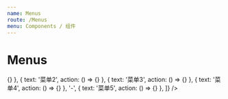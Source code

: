 ```yaml
---
name: Menus
route: /Menus
menu: Components / 组件
---
```



# Menus

<Props of={Menus} />

<Playground className="bg_default">
  <Menus data={[
    {
      text: '菜单1',
      icon: 'check',
      action: () => {}
    },
    {
      text: '菜单2',
      action: () => {}
    },
    {
      text: '菜单3',
      action: () => {}
    },
    {
      text: '菜单4',
      action: () => {}
    },
    '-',
    {
      text: '菜单5',
      action: () => {}
    },
  ]} />
</Playground>

